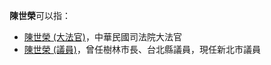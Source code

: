 '''陳世榮'''可以指：
*[[陳世榮_(大法官)|陳世榮 (大法官)]]，中華民國司法院大法官
*[[陳世榮_(議員)|陳世榮 (議員)]]，曾任樹林市長、台北縣議員，現任新北市議員
{{Disambig|Cat=三字陈姓人名消歧义|shi}}